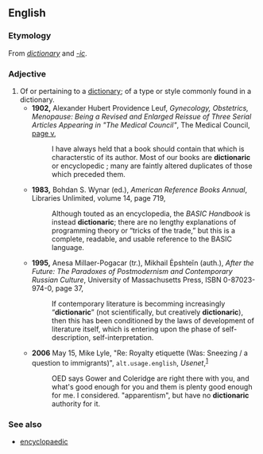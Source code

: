 ==English==

===Etymology===
From ''[[dictionary]]'' and ''[[-ic]]''.

===Adjective===
{{en-adj}}

# Of or pertaining to a [[dictionary]]; of a type or style commonly found in a dictionary. 
#*'''1902,''' Alexander Hubert Providence Leuf, ''Gynecology, Obstetrics, Menopause: Being a Revised and Enlarged Reissue of Three Serial Articles Appearing in "The Medical Council"'', The Medical Council, [http://books.google.com/books?id=yD6U_Dq8V_sC&amp;pg=PR5&amp;dq=%22dictionaric+or+encyclopedic%22 page v],
#*:I have always held that a book should contain that which is characterstic of its author. Most of our books are '''dictionaric''' or encyclopedic ;<!--[sic] semi-colon is preceded by a space--> many are faintly altered duplicates of those which preceded them.
#*'''1983,''' Bohdan S. Wynar (ed.), ''American Reference Books Annual'', Libraries Unlimited, volume 14, page 719,
#*:Although touted as an encyclopedia, the ''BASIC Handbook'' is instead '''dictionaric'''; there are no lengthy explanations of programming theory or “tricks of the trade,” but this is a complete, readable, and usable reference to the BASIC language.
#*'''1995,''' Anesa Millaer-Pogacar (tr.), Mikhail Ėpshteĭn (auth.), ''After the Future: The Paradoxes of Postmodernism and Contemporary Russian Culture'', University of Massachusetts Press, ISBN 0-87023-974-0, page 37,
#*:If contemporary literature is becomming increasingly “'''dictionaric'''” (not scientifically, but creatively '''dictionaric'''), then this has been conditioned by the laws of development of literature itself, which is entering upon the phase of self-description, self-interpretation.
#*'''2006''' May 15, Mike Lyle, "Re: Royalty etiquette (Was: Sneezing / a question to immigrants)", <tt>alt.usage.english</tt>, ''Usenet'',<sup>[http://groups.google.com/group/alt.usage.english/msg/592a0ca488d9cbb0]</sup>
#*:OED says Gower and Coleridge are right there with you, and what's good enough for you and them is plenty good enough for me. I considered. "apparentism", but have no '''dictionaric''' authority for it.

===See also===
*[[encyclopaedic]]